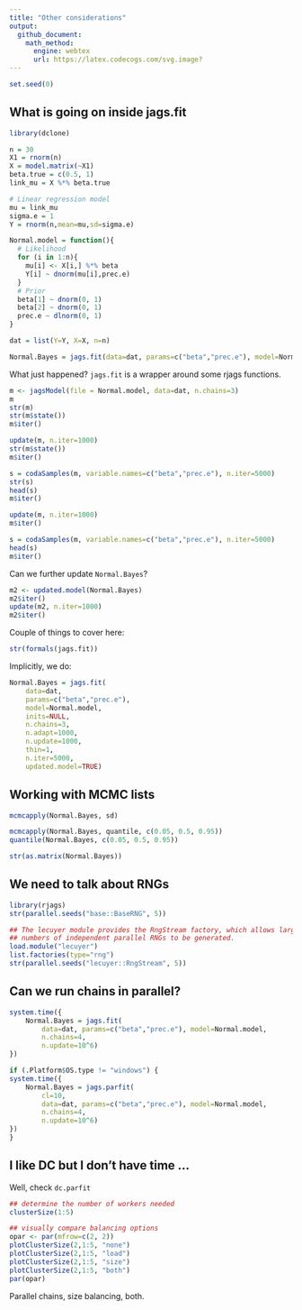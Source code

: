 ```yaml
---
title: "Other considerations"
output:
  github_document:
    math_method:
      engine: webtex
      url: https://latex.codecogs.com/svg.image?
---
```


```r
set.seed(0)
```

## What is going on inside jags.fit

```r
library(dclone)

n = 30
X1 = rnorm(n)
X = model.matrix(~X1)
beta.true = c(0.5, 1)
link_mu = X %*% beta.true

# Linear regression model
mu = link_mu
sigma.e = 1
Y = rnorm(n,mean=mu,sd=sigma.e)

Normal.model = function(){
  # Likelihood 
  for (i in 1:n){
    mu[i] <- X[i,] %*% beta
    Y[i] ~ dnorm(mu[i],prec.e)
  }
  # Prior
  beta[1] ~ dnorm(0, 1)
  beta[2] ~ dnorm(0, 1)
  prec.e ~ dlnorm(0, 1)
}

dat = list(Y=Y, X=X, n=n)

Normal.Bayes = jags.fit(data=dat, params=c("beta","prec.e"), model=Normal.model)
```

What just happened? `jags.fit` is a wrapper around some rjags functions.

```r
m <- jagsModel(file = Normal.model, data=dat, n.chains=3)
m
str(m)
str(m$state())
m$iter()

update(m, n.iter=1000)
str(m$state())
m$iter()

s = codaSamples(m, variable.names=c("beta","prec.e"), n.iter=5000)
str(s)
head(s)
m$iter()

update(m, n.iter=1000)
m$iter()

s = codaSamples(m, variable.names=c("beta","prec.e"), n.iter=5000)
head(s)
m$iter()
```

Can we further update `Normal.Bayes`?

```r
m2 <- updated.model(Normal.Bayes)
m2$iter()
update(m2, n.iter=1000)
m2$iter()
```

Couple of things to cover here:

```r
str(formals(jags.fit))
```

Implicitly, we do:

```r
Normal.Bayes = jags.fit(
    data=dat, 
    params=c("beta","prec.e"),
    model=Normal.model,
    inits=NULL,
    n.chains=3,
    n.adapt=1000,
    n.update=1000,
    thin=1,
    n.iter=5000,
    updated.model=TRUE)
```

## Working with MCMC lists

```r
mcmcapply(Normal.Bayes, sd)

mcmcapply(Normal.Bayes, quantile, c(0.05, 0.5, 0.95))
quantile(Normal.Bayes, c(0.05, 0.5, 0.95))

str(as.matrix(Normal.Bayes))
```

## We need to talk about RNGs

```r
library(rjags)
str(parallel.seeds("base::BaseRNG", 5))

## The lecuyer module provides the RngStream factory, which allows large
## numbers of independent parallel RNGs to be generated. 
load.module("lecuyer")
list.factories(type="rng")
str(parallel.seeds("lecuyer::RngStream", 5))
```

## Can we run chains in parallel?

```r
system.time({
    Normal.Bayes = jags.fit(
        data=dat, params=c("beta","prec.e"), model=Normal.model,
        n.chains=4,
        n.update=10^6)
})

if (.Platform$OS.type != "windows") {
system.time({
    Normal.Bayes = jags.parfit(
        cl=10,
        data=dat, params=c("beta","prec.e"), model=Normal.model,
        n.chains=4,
        n.update=10^6)
})
}
```

## I like DC but I don't have time ...

Well, check `dc.parfit`

```r
## determine the number of workers needed
clusterSize(1:5)

## visually compare balancing options
opar <- par(mfrow=c(2, 2))
plotClusterSize(2,1:5, "none")
plotClusterSize(2,1:5, "load")
plotClusterSize(2,1:5, "size")
plotClusterSize(2,1:5, "both")
par(opar)
```

Parallel chains, size balancing, both.
